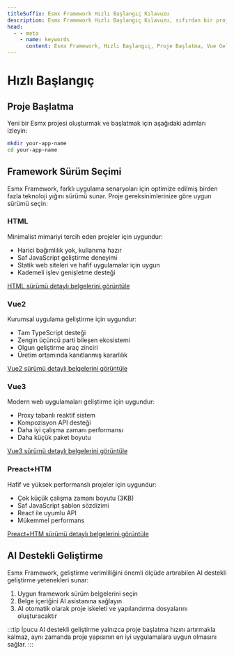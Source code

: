 ```yaml
---
titleSuffix: Esmx Framework Hızlı Başlangıç Kılavuzu
description: Esmx Framework Hızlı Başlangıç Kılavuzu, sıfırdan bir proje oluşturmanıza yardımcı olur. Proje başlatma, framework sürüm seçimi ve AI destekli geliştirme gibi konuları içerir.
head:
  - - meta
    - name: keywords
      content: Esmx Framework, Hızlı Başlangıç, Proje Başlatma, Vue Geliştirme, HTML Geliştirme, AI Destekli
---
```


# Hızlı Başlangıç

## Proje Başlatma

Yeni bir Esmx projesi oluşturmak ve başlatmak için aşağıdaki adımları izleyin:

```bash
mkdir your-app-name
cd your-app-name
```

## Framework Sürüm Seçimi

Esmx Framework, farklı uygulama senaryoları için optimize edilmiş birden fazla teknoloji yığını sürümü sunar. Proje gereksinimlerinize göre uygun sürümü seçin:

### HTML

Minimalist mimariyi tercih eden projeler için uygundur:

- Harici bağımlılık yok, kullanıma hazır
- Saf JavaScript geliştirme deneyimi
- Statik web siteleri ve hafif uygulamalar için uygun
- Kademeli işlev genişletme desteği

[HTML sürümü detaylı belgelerini görüntüle](../frameworks/html.md)

### Vue2

Kurumsal uygulama geliştirme için uygundur:

- Tam TypeScript desteği
- Zengin üçüncü parti bileşen ekosistemi
- Olgun geliştirme araç zinciri
- Üretim ortamında kanıtlanmış kararlılık

[Vue2 sürümü detaylı belgelerini görüntüle](../frameworks/vue2.md)

### Vue3

Modern web uygulamaları geliştirme için uygundur:

- Proxy tabanlı reaktif sistem
- Kompozisyon API desteği
- Daha iyi çalışma zamanı performansı
- Daha küçük paket boyutu

[Vue3 sürümü detaylı belgelerini görüntüle](../frameworks/vue3.md)

### Preact+HTM

Hafif ve yüksek performanslı projeler için uygundur:

- Çok küçük çalışma zamanı boyutu (3KB)
- Saf JavaScript şablon sözdizimi
- React ile uyumlu API
- Mükemmel performans

[Preact+HTM sürümü detaylı belgelerini görüntüle](../frameworks/preact-htm.md)

## AI Destekli Geliştirme

Esmx Framework, geliştirme verimliliğini önemli ölçüde artırabilen AI destekli geliştirme yetenekleri sunar:

1. Uygun framework sürüm belgelerini seçin
2. Belge içeriğini AI asistanına sağlayın
3. AI otomatik olarak proje iskeleti ve yapılandırma dosyalarını oluşturacaktır

:::tip İpucu
AI destekli geliştirme yalnızca proje başlatma hızını artırmakla kalmaz, aynı zamanda proje yapısının en iyi uygulamalara uygun olmasını sağlar.
:::